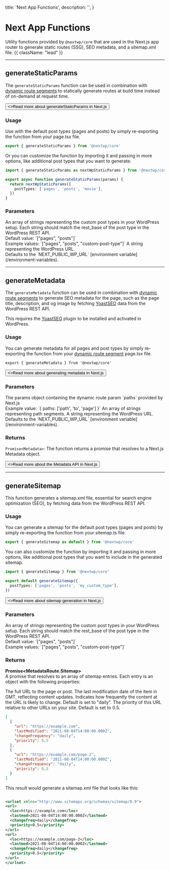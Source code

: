   title: 'Next App Functions',
  description: '',
}

# Next App Functions

Utility functions provided by `@nextwp/core` that are used in the Next.js app router to generate static routes (SSG), SEO metadata, and a sitemap.xml file. {{ className: "lead" }}

---

## generateStaticParams

The `generateStaticParams` function can be used in combination with [dynamic route segments](/packages/nextwp/core/components#wordpress-template) to statically generate routes at build time instead of on-demand at request time.

<div className="not-prose">
  <Button
    href="https://nextjs.org/docs/app/api-reference/functions/generate-static-params"
    target="_blank"
    variant="text"
    arrow="right"
  >
    <>Read more about generateStaticParams in Next.js</>
  </Button>
</div>

### Usage

Use with the default post types (pages and posts) by simply re-exporting the function from your page.tsx file.

```typescript {{ title: 'src/app/[[...paths]]/page.tsx' }}
export { generateStaticParams } from '@nextwp/core'
```

Or you can customize the function by importing it and passing in more options, like additional post types that you want to generate.

```typescript {{ title: 'src/app/[[...paths]]/page.tsx' }}
import { generateStaticParams as nextWpStaticParams } from '@nextwp/core'

export async function generateStaticParams(params) {
  return nextWpStaticParams({
    postTypes: ['pages', 'posts', 'movie'],
  })
}
```

### Parameters

<Properties>
  <Property name="postTypes" type="string[] (optional)">
    An array of strings representing the custom post types in your WordPress
    setup. Each string should match the rest_base of the post type in the
    WordPress REST API. <br />
    Default value: `["pages", "posts"]` <br />
    Example values: `["pages", "posts", "custom-post-type"]`
  </Property>
  <Property name="wpUrl" type="string (optional)">
    A string representing the WordPress URL. <br />
    Defaults to the `NEXT_PUBLIC_WP_URL` [environment variable](/environment-variables).
  </Property>
</Properties>

---

## generateMetadata

The `generateMetadata` function can be used in combination with [dynamic route segments](/packages/nextwp/core/components#wordpress-template) to generate SEO metadata for the page, such as the page title, description, and og image by fetching [YoastSEO](https://en-ca.wordpress.org/plugins/wordpress-seo/) data from the WordPress REST API.

This requires the [YoastSEO](https://en-ca.wordpress.org/plugins/wordpress-seo/) plugin to be installed and activated in WordPress.

### Usage

You can generate metadata for all pages and post types by simply re-exporting the function from your [dynamic route segment](/packages/nextwp/core/components#wordpress-template) page.tsx file.

```tsx {{title: 'src/app/[[...paths]]/page.tsx'}}
export { generateMetadata } from '@nextwp/core'
```

<div className="not-prose">
  <Button
    href="https://nextjs.org/docs/app/api-reference/functions/generate-metadata#generatemetadata-function"
    target="_blank"
    variant="text"
    arrow="right"
  >
    <>Read more about generating metadata in Next.js</>
  </Button>
</div>

### Parameters

<Properties>
  <Property name="params" type="object">
    The params object containing the dynamic route param `paths` provided by Next.js <br/>
    Example value: `{ paths: ['path', 'to', 'page'] }`
  </Property>

<Property name="params.paths" type="string[]">
  An array of strings representing path segments.
</Property>

<Property name="wpUrl" type="string (optional)">
  A string representing the WordPress URL. <br />
  Defaults to the `NEXT_PUBLIC_WP_URL` [environment variable](/environment-variables).
</Property>

</Properties>

### Returns

`Promise<Metadata>`: The function returns a promise that resolves to a Next.js Metadata object.

<div className="not-prose">
  <Button
    href="https://nextjs.org/docs/app/building-your-application/optimizing/metadata"
    target="_blank"
    variant="text"
    arrow="right"
  >
    <>Read more about the Metadata API in Next.js</>
  </Button>
</div>

---

## generateSitemap

This function generates a sitemap.xml file, essential for search engine optimization (SEO), by fetching data from the WordPress REST API.

### Usage

You can generate a sitemap for the default post types (pages and posts) by simply re-exporting the function from your sitemap.ts file.

```ts {{title: 'src/app/sitemap.ts'}}
export { generateSitemap as default } from '@nextwp/core'
```

You can also customize the function by importing it and passing in more options, like additional post types that you want to include in the generated sitemap.

```ts {{title: 'src/app/sitemap.ts'}}
import { generateSitemap } from '@nextwp/core'

export default generateSitemap({
  postTypes: ['pages', 'posts', 'my_custom_type'],
})
```

<div className="not-prose">
  <Button
    href="https://nextjs.org/docs/app/api-reference/file-conventions/metadata/sitemap#generating-a-sitemap-using-code-js-ts"
    target="_blank"
    variant="text"
    arrow="right"
  >
    <>Read more about sitemap generation in Next.js</>
  </Button>
</div>

### Parameters

<Properties>
  <Property name="postTypes" type="string[]">
    An array of strings representing the custom post types in your WordPress
    setup. Each string should match the rest_base of the post type in the
    WordPress REST API. <br />
    Default value: `["pages", "posts"]` <br />
    Example values: `["pages", "posts", "custom-post-type"]`
  </Property>
</Properties>

### Returns

**Promise&lt;MetadataRoute.Sitemap&gt;**<br/>
A promise that resolves to an array of sitemap entries. Each entry is an object with the following properties:

<Properties>
  <Property name="url" type="string">
    The full URL to the page or post.
  </Property>
  <Property name="lastModified" type="string">
    The last modification date of the item in GMT, reflecting content updates.
  </Property>
  <Property name="changeFrequency" type="string">
    Indicates how frequently the content at the URL is likely to change. Default
    is set to "daily".
  </Property>
  <Property name="priority" type="number">
    The priority of this URL relative to other URLs on your site. Default is set
    to 0.5.
  </Property>
</Properties>

```json {{ title: 'Example Result' }}
[
  {
    "url": "https://example.com",
    "lastModified": "2021-08-04T14:00:00.000Z",
    "changeFrequency": "daily",
    "priority": 0.5
  },
  {
    "url": "https://example.com/page-2",
    "lastModified": "2021-08-04T14:00:00.000Z",
    "changeFrequency": "daily",
    "priority": 0.5
  }
]
```

This result would generate a sitemap.xml file that looks like this:

```xml {{ title: 'Example Sitemap' }}

<urlset xmlns="http://www.sitemaps.org/schemas/sitemap/0.9">
<url>
  <loc>https://example.com</loc>
  <lastmod>2021-08-04T14:00:00.000Z</lastmod>
  <changefreq>daily</changefreq>
  <priority>0.5</priority>
</url>
<url>
  <loc>https://example.com/page-2</loc>
  <lastmod>2021-08-04T14:00:00.000Z</lastmod>
  <changefreq>daily</changefreq>
  <priority>0.5</priority>
</url>
</urlset>
```
